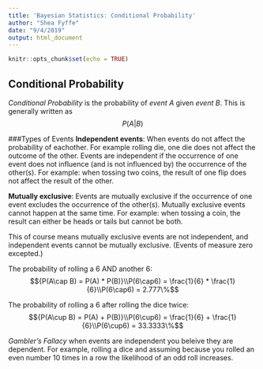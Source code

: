 ```yaml
---
title: 'Bayesian Statistics: Conditional Probability'
author: "Shea Fyffe"
date: "9/4/2019"
output: html_document
---
```


```r
knitr::opts_chunk$set(echo = TRUE)
```

## Conditional Probability

*Conditional Probability* is the probability of *event A* given *event B*. This is generally written as $$P(A | B)$$

###Types of Events
**Independent events**: When events do not affect the probability of eachother. For example rolling die, one die does not affect the outcome of the other. Events are independent if the occurrence of one event does not influence (and is not influenced by) the occurrence of the other(s). For example: when tossing two coins, the result of one flip does not affect the result of the other.

**Mutually exclusive**: Events are mutually exclusive if the occurrence of one event excludes the occurrence of the other(s). Mutually exclusive events cannot happen at the same time. For example: when tossing a coin, the result can either be heads or tails but cannot be both.

This of course means mutually exclusive events are not independent, and independent events cannot be mutually exclusive. (Events of measure zero excepted.)

The probability of rolling a 6 AND another 6: $${P(A\cap B) = P(A) * P(B)}\\P(6\cap6) = \frac{1}{6} * \frac{1}{6}\\P(6\cap6) = 2.777\%$$

The probability of rolling a 6 after rolling the dice twice: $${P(A\cup B) = P(A) + P(B)}\\P(6\cup6) = \frac{1}{6} + \frac{1}{6}\\P(6\cup6) = 33.3333\%$$

*Gambler's Fallacy* when events are independent you beleive they are dependent. For example, rolling a dice and assuming because you rolled an even number 10 times in a row the likelihood of an odd roll increases.
